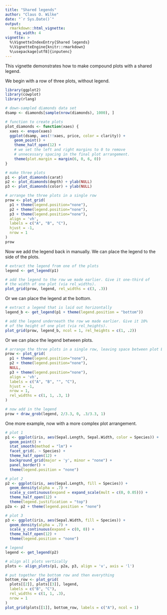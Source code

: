 ```yaml
---
title: "Shared legends"
author: "Claus O. Wilke"
date: "`r Sys.Date()`"
output:
  rmarkdown::html_vignette:
    fig_width: 4
vignette: >
  %\VignetteIndexEntry{Shared legends}
  %\VignetteEngine{knitr::rmarkdown}
  %\usepackage[utf8]{inputenc}
---
```


This vignette demonstrates how to make compound plots with a shared legend.

We begin with a row of three plots, without legend.

```r
library(ggplot2)
library(cowplot)
library(rlang)

# down-sampled diamonds data set
dsamp <- diamonds[sample(nrow(diamonds), 1000), ]

# function to create plots
plot_diamonds <- function(xaes) {
  xaes <- enquo(xaes)
  ggplot(dsamp, aes(!!xaes, price, color = clarity)) +
    geom_point() +
    theme_half_open(12) +
    # we set the left and right margins to 0 to remove 
    # unnecessary spacing in the final plot arrangement.
    theme(plot.margin = margin(6, 0, 6, 0))
}

# make three plots
p1 <- plot_diamonds(carat)
p2 <- plot_diamonds(depth) + ylab(NULL)
p3 <- plot_diamonds(color) + ylab(NULL)

# arrange the three plots in a single row
prow <- plot_grid(
  p1 + theme(legend.position="none"),
  p2 + theme(legend.position="none"),
  p3 + theme(legend.position="none"),
  align = 'vh',
  labels = c("A", "B", "C"),
  hjust = -1,
  nrow = 1
)
prow
```

Now we add the legend back in manually. We can place the legend to the side of the plots.

```r
# extract the legend from one of the plots
legend <- get_legend(p1)

# add the legend to the row we made earlier. Give it one-third of 
# the width of one plot (via rel_widths).
plot_grid(prow, legend, rel_widths = c(3, .3))
```

Or we can place the legend at the bottom.
```r
# extract a legend that is laid out horizontally
legend_b <- get_legend(p1 + theme(legend.position = "bottom"))

# add the legend underneath the row we made earlier. Give it 10%
# of the height of one plot (via rel_heights).
plot_grid(prow, legend_b, ncol = 1, rel_heights = c(1, .2))
```

Or we can place the legend between plots.
```r
# arrange the three plots in a single row, leaving space between plot B and C
prow <- plot_grid(
  p1 + theme(legend.position="none"),
  p2 + theme(legend.position="none"),
  NULL,
  p3 + theme(legend.position="none"),
  align = 'vh',
  labels = c("A", "B", "", "C"),
  hjust = -1,
  nrow = 1,
  rel_widths = c(1, 1, .3, 1)
)

# now add in the legend
prow + draw_grob(legend, 2/3.3, 0, .3/3.3, 1)
```

One more example, now with a more complex plot arrangement.
```r
# plot 1
p1 <- ggplot(iris, aes(Sepal.Length, Sepal.Width, color = Species)) + 
  geom_point() + 
  stat_smooth(method = "lm") +
  facet_grid(. ~ Species) +
  theme_half_open(12) +
  background_grid(major = 'y', minor = "none") + 
  panel_border() + 
  theme(legend.position = "none")

# plot 2
p2 <- ggplot(iris, aes(Sepal.Length, fill = Species)) +
  geom_density(alpha = .7) + 
  scale_y_continuous(expand = expand_scale(mult = c(0, 0.05))) +
  theme_half_open(12) +
  theme(legend.justification = "top")
p2a <- p2 + theme(legend.position = "none")

# plot 3
p3 <- ggplot(iris, aes(Sepal.Width, fill = Species)) +
  geom_density(alpha = .7) + 
  scale_y_continuous(expand = c(0, 0)) +
  theme_half_open(12) +
  theme(legend.position = "none")

# legend
legend <- get_legend(p2)

# align all plots vertically
plots <- align_plots(p1, p2a, p3, align = 'v', axis = 'l')

# put together the bottom row and then everything
bottom_row <- plot_grid(
  plots[[2]], plots[[3]], legend,
  labels = c("B", "C"),
  rel_widths = c(1, 1, .3),
  nrow = 1
)
plot_grid(plots[[1]], bottom_row, labels = c("A"), ncol = 1)
```
